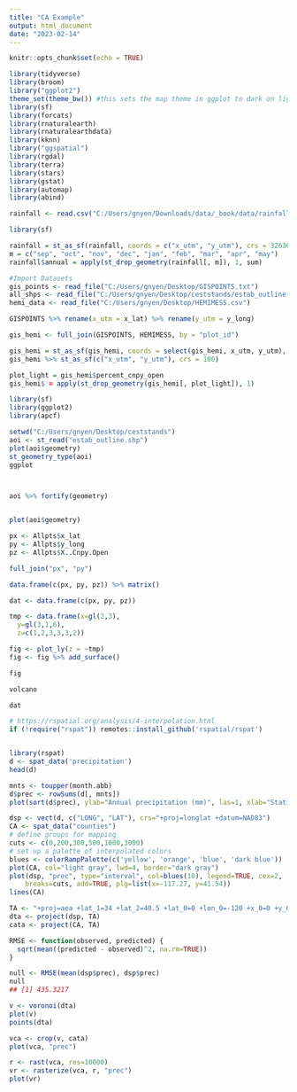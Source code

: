 ```yaml
---
title: "CA Example"
output: html_document
date: "2023-02-14"
---
```


```r
knitr::opts_chunk$set(echo = TRUE)
```

```r
library(tidyverse)
library(broom)
library("ggplot2")
theme_set(theme_bw()) #this sets the map theme in ggplot to dark on light
library(sf)
library(forcats)
library(rnaturalearth)
library(rnaturalearthdata)
library(kknn)
library("ggspatial")
library(rgdal)
library(terra)
library(stars)
library(gstat)
library(automap)
library(abind)
```

```r
rainfall <- read.csv("C:/Users/gnyen/Downloads/data/_book/data/rainfall.csv")
```

```r
library(sf)

rainfall = st_as_sf(rainfall, coords = c("x_utm", "y_utm"), crs = 32636)
m = c("sep", "oct", "nov", "dec", "jan", "feb", "mar", "apr", "may")
rainfall$annual = apply(st_drop_geometry(rainfall[, m]), 1, sum)
```

```r
#Import Datasets
gis_points <- read_file("C:/Users/gnyen/Desktop/GISPOINTS.txt")
all_shps <- read_file("C:/Users/gnyen/Desktop/ceststands/estab_outline.shp")
hemi_data <- read_file("C:/Users/gnyen/Desktop/HEMIMESS.csv")

GISPOINTS %>% rename(x_utm = x_lat) %>% rename(y_utm = y_long)  

gis_hemi <- full_join(GISPOINTS, HEMIMESS, by = "plot_id")

```

```r

gis_hemi = st_as_sf(gis_hemi, coords = select(gis_hemi, x_utm, y_utm), crs= 32636)
gis_hemi %>% st_as_sf(c("x_utm", "y_utm"), crs = 100)

plot_light = gis_hemi$percent_cnpy_open
gis_hemi$ = apply(st_drop_geometry(gis_hemi[, plot_light]), 1)
```
```r
library(sf)
library(ggplot2)
library(apcf)

setwd("C:/Users/gnyen/Desktop/ceststands")
aoi <- st_read("estab_outline.shp")
plot(aoi$geometry)
st_geometry_type(aoi)
ggplot



aoi %>% fortify(geometry)


plot(aoi$geometry)

px <- Allpts$x_lat
py <- Allpts$y_long
pz <- Allpts$X..Cnpy.Open

full_join("px", "py")

data.frame(c(px, py, pz)) %>% matrix()

dat <- data.frame(c(px, py, pz))

tmp <- data.frame(x=gl(2,3),
  y=gl(3,1,6),
  z=c(1,2,3,3,3,2))

fig <- plot_ly(z = ~tmp)
fig <- fig %>% add_surface()

fig

volcano

dat

```

```r
# https://rspatial.org/analysis/4-interpolation.html
if (!require("rspat")) remotes::install_github('rspatial/rspat')


library(rspat)
d <- spat_data('precipitation')
head(d)

mnts <- toupper(month.abb)
d$prec <- rowSums(d[, mnts])
plot(sort(d$prec), ylab="Annual precipitation (mm)", las=1, xlab="Stations")

dsp <- vect(d, c("LONG", "LAT"), crs="+proj=longlat +datum=NAD83")
CA <- spat_data("counties")
# define groups for mapping
cuts <- c(0,200,300,500,1000,3000)
# set up a palette of interpolated colors
blues <- colorRampPalette(c('yellow', 'orange', 'blue', 'dark blue'))
plot(CA, col="light gray", lwd=4, border="dark gray")
plot(dsp, "prec", type="interval", col=blues(10), legend=TRUE, cex=2,
    breaks=cuts, add=TRUE, plg=list(x=-117.27, y=41.54))
lines(CA)

TA <- "+proj=aea +lat_1=34 +lat_2=40.5 +lat_0=0 +lon_0=-120 +x_0=0 +y_0=-4000000 +datum=WGS84 +units=m"
dta <- project(dsp, TA)
cata <- project(CA, TA)

RMSE <- function(observed, predicted) {
  sqrt(mean((predicted - observed)^2, na.rm=TRUE))
}

null <- RMSE(mean(dsp$prec), dsp$prec)
null
## [1] 435.3217

v <- voronoi(dta)
plot(v)
points(dta)

vca <- crop(v, cata)
plot(vca, "prec")

r <- rast(vca, res=10000)
vr <- rasterize(vca, r, "prec")
plot(vr)
```

